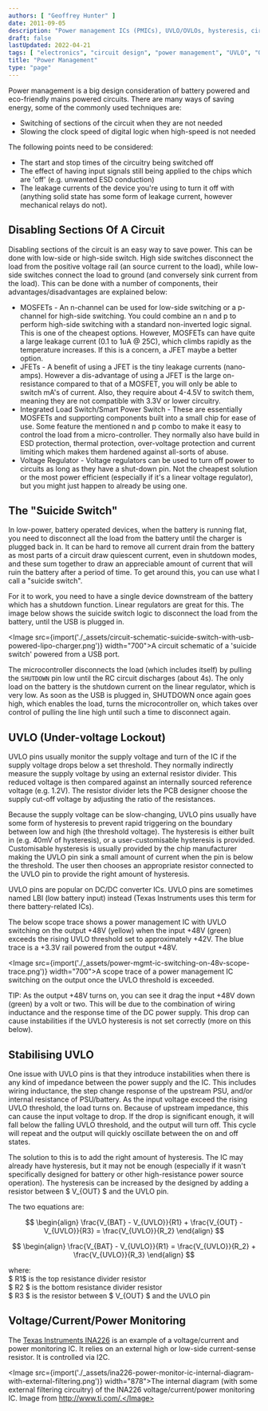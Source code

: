 ```yaml
---
authors: [ "Geoffrey Hunter" ]
date: 2011-09-05
description: "Power management ICs (PMICs), UVLO/OVLOs, hysteresis, circuit disabling, suicide switches and more info on power management."
draft: false
lastUpdated: 2022-04-21
tags: [ "electronics", "circuit design", "power management", "UVLO", "OVLO", "hysteresis", "oscillations", "ICs", "suicide switches", "power monitoring" ]
title: "Power Management"
type: "page"
---
```



Power management is a big design consideration of battery powered and eco-friendly mains powered circuits. There are many ways of saving energy, some of the commonly used techniques are:

* Switching of sections of the circuit when they are not needed
* Slowing the clock speed of digital logic when high-speed is not needed

The following points need to be considered:

* The start and stop times of the circuitry being switched off
* The effect of having input signals still being applied to the chips which are 'off' (e.g. unwanted ESD conduction)
* The leakage currents of the device you're using to turn it off with (anything solid state has some form of leakage current, however mechanical relays do not).

## Disabling Sections Of A Circuit

Disabling sections of the circuit is an easy way to save power. This can be done with  low-side or high-side switch. High side switches disconnect the load from the positive voltage rail (an source current to the load), while low-side switches connect the load to ground (and conversely sink current from the load). This can be done with a number of components, their advantages/disadvantages are explained below:

* MOSFETs - An n-channel can be used for low-side switching or a p-channel for high-side switching. You could combine an n and p to perform high-side switching with a standard non-inverted logic signal. This is one of the cheapest options. However, MOSFETs can have quite a large leakage current (0.1 to 1uA @ 25C), which climbs rapidly as the temperature increases. If this is a concern, a JFET maybe a better option.
* JFETs - A benefit of using a JFET is the tiny leakage currents (nano-amps). However a dis-advantage of using a JFET is the large on-resistance compared to that of a MOSFET, you will only be able to switch mA's of current. Also, they require about 4-4.5V to switch them, meaning they are not compatible with 3.3V or lower circuitry.
* Integrated Load Switch/Smart Power Switch - These are essentially MOSFETs and supporting components built into a small chip for ease of use. Some feature the mentioned n and p combo to make it easy to control the load from a micro-controller. They normally also have build in ESD protection, thermal protection, over-voltage protection and current limiting which makes them hardened against all-sorts of abuse.
* Voltage Regulator - Voltage regulators can be used to turn off power to circuits as long as they have a shut-down pin. Not the cheapest solution or the most power efficient (especially if it's a linear voltage regulator), but you might just happen to already be using one.

## The "Suicide Switch"

In low-power, battery operated devices, when the battery is running flat, you need to disconnect all the load from the battery until the charger is plugged back in. It can be hard to remove all current drain from the battery as most parts of a circuit draw quiescent current, even in shutdown modes, and these sum together to draw an appreciable amount of current that will ruin the battery after a period of time. To get around this, you can use what I call a "suicide switch".

For it to work, you need to have a single device downstream of the battery which has a shutdown function. Linear regulators are great for this. The image below shows the suicide switch logic to disconnect the load from the battery, until the USB is plugged in.

<Image src={import('./_assets/circuit-schematic-suicide-switch-with-usb-powered-lipo-charger.png')} width="700">A circuit schematic of a 'suicide switch' powered from a USB port.</Image>

The microcontroller disconnects the load (which includes itself) by pulling the `SHUTDOWN` pin low until the RC circuit discharges (about 4s). The only load on the battery is the shutdown current on the linear regulator, which is very low. As soon as the USB is plugged in, SHUTDOWN once again goes high, which enables the load, turns the microcontroller on, which takes over control of pulling the line high until such a time to disconnect again.

## UVLO (Under-voltage Lockout)

UVLO pins usually monitor the supply voltage and turn of the IC if the supply voltage drops below a set threshold. They normally indirectly measure the supply voltage by using an external resistor divider. This reduced voltage is then compared against an internally sourced reference voltage (e.g. 1.2V). The resistor divider lets the PCB designer choose the supply cut-off voltage by adjusting the ratio of the resistances.

Because the supply voltage can be slow-changing, UVLO pins usually have some form of hysteresis to prevent rapid triggering on the boundary between low and high (the threshold voltage). The hysteresis is either built in (e.g. 40mV of hysteresis), or a user-customisable hysteresis is provided. Customisable hysteresis is usually provided by the chip manufacturer making the UVLO pin sink a small amount of current when the pin is below the threshold. The user then chooses an appropriate resistor connected to the UVLO pin to provide the right amount of hysteresis.

UVLO pins are popular on DC/DC converter ICs. UVLO pins are sometimes named LBI (low battery input) instead (Texas Instruments uses this term for there battery-related ICs).

The below scope trace shows a power management IC with UVLO switching on the output +48V (yellow) when the input +48V (green) exceeds the rising UVLO threshold set to approximately +42V. The blue trace is a +3.3V rail powered from the output +48V.

<Image src={import('./_assets/power-mgmt-ic-switching-on-48v-scope-trace.png')} width="700">A scope trace of a power management IC switching on the output once the UVLO threshold is exceeded.</Image>

TIP: As the output +48V turns on, you can see it drag the input +48V down (green) by a volt or two. This will be due to the combination of wiring inductance and the response time of the DC power supply. This drop can cause instabilities if the UVLO hysteresis is not set correctly (more on this below).

## Stabilising UVLO

One issue with UVLO pins is that they introduce instabilities when there is any kind of impedance between the power supply and the IC. This includes wiring inductance, the step change response of the upstream PSU, and/or internal resistance of PSU/battery. As the input voltage exceed the rising UVLO threshold, the load turns on. Because of upstream impedance, this can cause the input voltage to drop. If the drop is significant enough, it will fall below the falling UVLO threshold, and the output will turn off. This cycle will repeat and the output will quickly oscillate between the on and off states.

The solution to this is to add the right amount of hysteresis. The IC may already have hysteresis, but it may not be enough (especially if it wasn't specifically designed for battery or other high-resistance power source operation). The hysteresis can be increased by the designed by adding a resistor between $ V_{OUT} $ and the UVLO pin.

The two equations are:

$$
\begin{align}
\frac{V_{BAT} - V_{UVLO}}{R1} + \frac{V_{OUT} - V_{UVLO}}{R3} = \frac{V_{UVLO}}{R_2}
\end{align}
$$

$$
\begin{align}
\frac{V_{BAT} - V_{UVLO}}{R1} = \frac{V_{UVLO}}{R_2} + \frac{V_{UVLO}}{R_3}
\end{align}
$$

<p className="centered">where:<br/>
$ R1$ is the top resistance divider resistor<br/>
$ R2 $ is the bottom resistance divider resistor<br/>
$ R3 $ is the resistor between $ V_{OUT} $ and the UVLO pin<br/></p>

## Voltage/Current/Power Monitoring

The [Texas Instruments INA226](http://www.ti.com/product/ina226) is an example of a voltage/current and power monitoring IC. It relies on an external high or low-side current-sense resistor. It is controlled via I2C. 

<Image src={import('./_assets/ina226-power-monitor-ic-internal-diagram-with-external-filtering.png')} width="878">The internal diagram (with some external filtering circuitry) of the INA226 voltage/current/power monitoring IC. Image from http://www.ti.com/.</Image>
